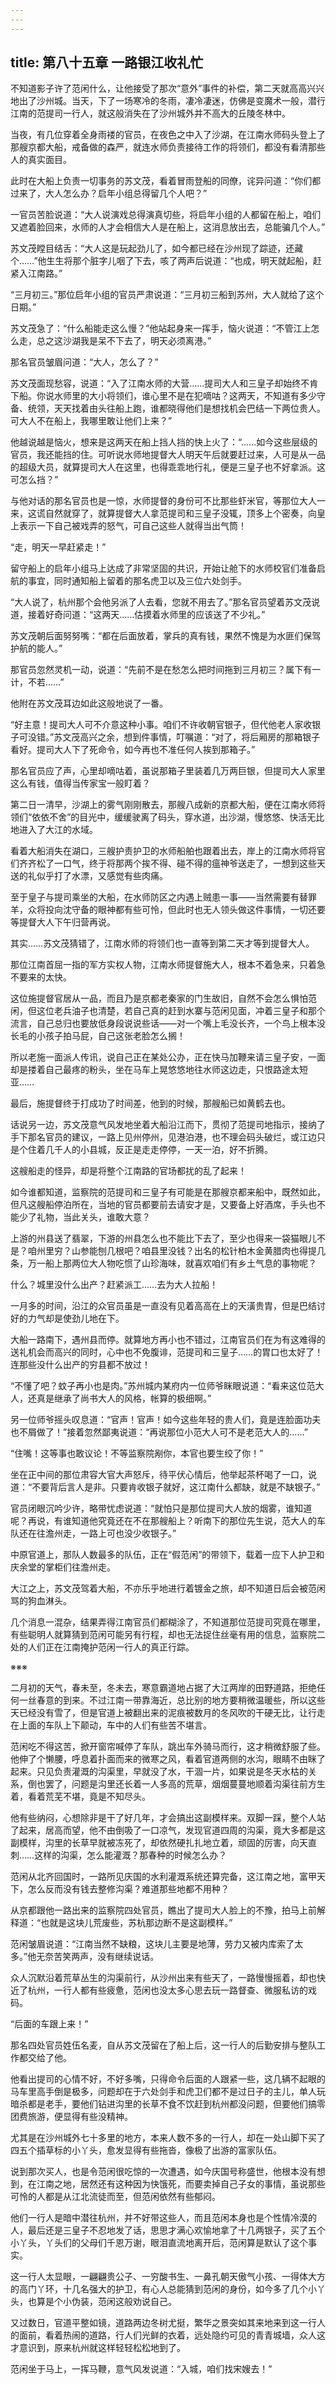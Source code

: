 ```yaml
---
---
---
```

title: 第八十五章 一路银江收礼忙
---




不知道影子许了范闲什么，让他接受了那次“意外”事件的补偿，第二天就高高兴兴地出了沙州城。当天，下了一场寒冷的冬雨，凄冷凄迷，仿佛是变魔术一般，潜行江南的范提司一行人，就这般消失在了沙州城外并不高大的丘陵冬林中。

当夜，有几位穿着全身雨褛的官员，在夜色之中入了沙湖，在江南水师码头登上了那艘京都大船，戒备做的森严，就连水师负责接待工作的将领们，都没有看清那些人的真实面目。

此时在大船上负责一切事务的苏文茂，看着冒雨登船的同僚，诧异问道：“你们都过来了，大人怎么办？启年小组总得留几个人吧？”

一官员苦脸说道：“大人说演戏总得演真切些，将启年小组的人都留在船上，咱们又遮着脸回来，水师的人才会相信大人是在船上，这消息放出去，总能骗几个人。”

苏文茂瞠目结舌：“大人这是玩起劲儿了，如今都已经在沙州现了踪迹，还藏个……”他生生将那个脏字儿咽了下去，咳了两声后说道：“也成，明天就起船，赶紧入江南路。”

“三月初三。”那位启年小组的官员严肃说道：“三月初三船到苏州，大人就给了这个日期。”

苏文茂急了：“什么船能走这么慢？”他站起身来一挥手，恼火说道：“不管江上怎么走，总之这沙湖我是呆不下去了，明天必须离港。”

那名官员皱眉问道：“大人，怎么了？”

苏文茂面现愁容，说道：“入了江南水师的大营……提司大人和三皇子却始终不肯下船。你说水师里的大小将领们，谁心里不是在犯嘀咕？这两天，不知道有多少守备、统领，天天找着由头往船上跑，谁都晓得他们是想找机会巴结一下两位贵人。可大人不在船上，我哪里敢让他们上来？”

他越说越是恼火，想来是这两天在船上挡人挡的快上火了：“……如今这些层级的官员，我还能挡的住。可听说水师地提督大人明天午后就要赶过来，人可是从一品的超级大员，就算提司大人在这里，也得乖乖地行礼，便是三皇子也不好拿派。这可怎么挡？”

与他对话的那名官员也是一惊，水师提督的身份可不比那些虾米官，等那位大人一来，这谎自然就穿了，就算提督大人拿范提司和三皇子没辄，顶多上个密奏，向皇上表示一下自己被戏弄的怒气，可自己这些人就得当出气筒！

“走，明天一早赶紧走！”

留守船上的启年小组马上达成了非常坚固的共识，开始让舱下的水师校官们准备启航的事宜，同时通知船上留着的那名虎卫以及三位六处剑手。

“大人说了，杭州那个会他另派了人去看，您就不用去了。”那名官员望着苏文茂说道，接着好奇问道：“这两天……估摸着水师里的应该送了不少礼。”

苏文茂朝后面努努嘴：“都在后面放着，掌兵的真有钱，果然不愧是为水匪们保驾护航的能人。”

那官员忽然灵机一动，说道：“先前不是在愁怎么把时间拖到三月初三？属下有一计，不若……”

他附在苏文茂耳边如此这般地说了一番。

“好主意！提司大人可不介意这种小事。咱们不许收朝官银子，但代他老人家收银子可没错。”苏文茂高兴之余，想到件事情，叮嘱道：“对了，将后厢房的那箱银子看好。提司大人下了死命令，如今再也不准任何人挨到那箱子。”

那名官员应了声，心里却嘀咕着，虽说那箱子里装着几万两巨银，但提司大人家里这么有钱，值得当传家宝一般盯着？

第二日一清早，沙湖上的雾气刚刚散去，那艘八成新的京都大船，便在江南水师将领们“依依不舍”的目光中，缓缓驶离了码头，穿水道，出沙湖，慢悠悠、快活无比地进入了大江的水域。

看着大船消失在湖口，三艘护责护卫的水师船舶也跟着出去，岸上的江南水师将官们齐齐松了一口气，终于将那两个挨不得、碰不得的瘟神爷送走了，一想到这些天送的礼似乎打了水漂，又感觉有些肉痛。

至于皇子与提司乘坐的大船，在水师防区之内遇上贼患一事——当然需要有替罪羊，众将投向沈守备的眼神都有些可怜，但此时也无人领头做这件事情，一切还要等提督大人下午归营再说。

其实……苏文茂猜错了，江南水师的将领们也一直等到第二天才等到提督大人。

那位江南首屈一指的军方实权人物，江南水师提督施大人，根本不着急来，只着急不要来的太快。

这位施提督官居从一品，而且乃是京都老秦家的门生故旧，自然不会怎么惧怕范闲，但这位老兵油子也清楚，若自己真的赶到水寨与范闲见面，冲着三皇子和那个流言，自己总归也要放低身段说说些话——对一个嘴上毛没长齐，一个鸟上根本没长毛的小孩子拍马屁，自己这张老脸怎么搁！

所以老施一面派人传讯，说自己正在某处公办，正在快马加鞭来请三皇子安，一面却是搂着自己最疼的粉头，坐在马车上晃悠悠地往水师这边走，只恨路途太短亚……

最后，施提督终于打成功了时间差，他到的时候，那艘船已如黄鹤去也。

话说另一边，苏文茂意气风发地坐着大船沿江而下，贯彻了范提司地指示，接纳了手下那名官员的建议，一路上见州停州，见港泊港，也不理会码头破烂，或江边只是个住着几千人的小县城，反正是走走停停，一天一泊，好不折腾。

这艘船走的怪异，却是将整个江南路的官场都扰的乱了起来！

如今谁都知道，监察院的范提司和三皇子有可能是在那艘京都来船中，既然如此，但凡这艘船停泊所在，当地的官员都要前去请安才是，又要备上好酒席，手头也不能少了礼物，当此关头，谁敢大意？

上游的州县送了翡翠，下游的州县怎么也不能比下去了，至少也得来一袋猫眼儿不是？咱州里穷？山参能刨几根吧？咱县里没钱？出名的松针柏木金黄腊肉也得提几条，万一船上那两位大人物吃惯了山珍海味，就喜欢咱们有乡土气息的事物呢？

什么？城里没什么出产？赶紧派工……去为大人拉船！

一月多的时间，沿江的众官员虽是一直没有见着高高在上的天潢贵胄，但是巴结讨好的力气却是使劲儿地在下。

大船一路南下，遇州县而停。就算地方再小也不错过，江南官员们在为有这难得的送礼机会而高兴的同时，心中也不免腹诽，范提司和三皇子……的胃口也太好了！连那些没什么出产的穷县都不放过！

“不懂了吧？蚊子再小也是肉。”苏州城内某府内一位师爷眯眼说道：“看来这位范大人，还真是继承了尚书大人的风格，帐算的极细啊。”

另一位师爷摇头叹息道：“官声！官声！如今这些年轻的贵人们，竟是连脸面功夫也不屑做了！”接着忽然鄙夷说道：“再说那位小范大人可不是老范大人的……”

“住嘴！这等事也敢议论！不等监察院剐你，本官也要生绞了你！”

坐在正中间的那位肃容大官大声怒斥，待平伏心情后，他举起茶杯喝了一口，说道：“不要背后言人是非。只要肯收银子就好，这江南什么都缺，就是不缺银子。”

官员闭眼沉吟少许，略带忧虑说道：“就怕只是那位提司大人放的烟雾，谁知道呢？再说，有谁知道他究竟还在不在那艘船上？听南下的那位先生说，范大人的车队还在往澹州走，一路上可也没少收银子。”

中原官道上，那队人数最多的队伍，正在“假范闲”的带领下，载着一应下人护卫和庆余堂的掌柜们往澹州走。

大江之上，苏文茂驾着大船，不亦乐乎地进行着镀金之旅，却不知道日后会被范闲骂的狗血淋头。

几个消息一混杂，结果弄得江南官员们都糊涂了，不知道那位范提司究竟在哪里，有些聪明人就算猜到范闲可能另有行程，却也无法捉住丝毫有用的信息，监察院二处的人们正在江南掩护范闲一行人的真正行踪。

※※※

二月初的天气，春未至，冬未去，寒意霸道地占据了大江两岸的田野道路，拒绝任何一丝春意的到来。不过江南一带靠海近，总比别的地方要稍微温暖些，所以这些天已经没有雪了，但是官道上被翻出来的泥痕被数月的冬风吹的干硬无比，让行走在上面的车队上下颠动，车中的人们有些苦不堪言。

范闲吃不得这苦，掀开窗帘喊停了车队，跳出车外骑马而行，这才稍微舒服了些。他伸了个懒腰，呼息着扑面而来的微寒之风，看着官道两侧的水沟，眼睛不由眯了起来。只见负责灌溉的沟渠里，早就没了水，干涸一片，如果说是冬天水枯的关系，倒也罢了，问题是沟里还长着一人多高的荒草，烟烟蔓蔓地顺着沟渠往前方生着，看着荒芜不堪，竟是不知尽头。

他有些纳闷，心想除非是干了好几年，才会搞出这副模样来。双脚一踩，整个人站了起来，居高而望，他不由倒吸了一口凉气，发现官道四周的沟渠，竟大多都是这副模样，沟里的长草早就被冻死了，却依然硬扎扎地立着，顽固的厉害，向天直刺……这样的沟渠，怎么能灌溉？那春种的时候怎么办？

范闲从北齐回国时，一路所见庆国的水利灌溉系统还算完备，这江南之地，富甲天下，怎么反而没有钱去整修沟渠？难道那些地都不用种？

从京都跟他一路出来的监察院四处官员，瞧出了提司大人脸上的不豫，拍马上前解释道：“也就是这块儿荒废些，苏杭那边断不是这副模样。”

范闲皱眉说道：“江南当然不缺粮，这块儿主要是地薄，劳力又被内库索了太多。”他无奈苦笑两声，没有继续说话。

众人沉默沿着荒草丛生的沟渠前行，从沙州出来有些天了，一路慢慢摇着，却也快近了杭州，一行人都有些疲惫，范闲也没太多心思去玩一路督查、微服私访的戏码。

“后面的车跟上来！”

那名四处官员姓伍名麦，自从苏文茂留在了船上后，这一行人的后勤安排与整队工作都交给了他。

他看出提司的心情不好，不好多嘴，只得命令后面的人跟紧一些，这几辆不起眼的马车里高手倒是极多，问题却在于六处剑手和虎卫们都不是过日子的主儿，单人玩暗杀都是老手，要他们钻进沟里的长草不食不饮赶到杭州都没问题，但要他们搞零团费旅游，便显得有些没精神。

尤其是在沙州城外七十多里的地方，本来人数不多的一行人，却在一处山脚下买了四五个插草标的小丫头，愈发显得有些拖沓，像极了出游的富家队伍。

说到那次买人，也是令范闲很吃惊的一次遭遇，如今庆国号称盛世，他根本没有想到，在江南之地，居然还有这种因为快饿死，而要卖掉自己子女的事情，虽说那些可怜的人都是从江北流徒而至，但范闲依然有些郁闷。

他们一行人是暗中潜往杭州，并不好带这些人，而且范闲本身也是个性情冷漠的人，最后还是三皇子不忍地发了话，思思才满心欢愉地拿了十几两银子，买了五个小丫头，丫头们的父母们千恩万谢，眼泪直流地离开后，范闲算是默认了这个事实。

这一行人太显眼，一翩翩贵公子、一穷酸书生、一鼻孔朝天傲气小孩、一得体大方的高门丫环，十几名强大的护卫，有心人总能猜到范闲的身份，如今多了几个小丫头，也算是个小伪装，范闲这般劝说自己。

又过数日，官道平整如镜，道路两边冬树尤挺，繁华之景突如其来地来到这一行人的面前，看着热闹的道路，行人们光鲜的衣着，远处隐约可见的青青城墙，众人这才意识到，原来杭州就这样轻轻松松地到了。

范闲坐于马上，一挥马鞭，意气风发说道：“入城，咱们找宋嫂去！”